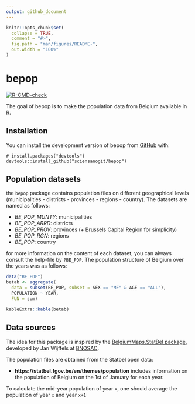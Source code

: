 ```yaml
---
output: github_document
---
```


<!-- README.md is generated from README.Rmd. Please edit that file -->

```r
knitr::opts_chunk$set(
  collapse = TRUE,
  comment = "#>",
  fig.path = "man/figures/README-",
  out.width = "100%"
)
```

# bepop

<!-- badges: start -->
[![R-CMD-check](https://github.com/sciensanogit/bepop/actions/workflows/R-CMD-check.yaml/badge.svg)](https://github.com/sciensanogit/bepop/actions/workflows/R-CMD-check.yaml)
<!-- badges: end -->

The goal of bepop is to make the population data from Belgium available in R.

## Installation

You can install the development version of bepop from [GitHub](https://github.com/) with:

```
# install.packages("devtools")
devtools::install_github("sciensanogit/bepop")
```

## Population datasets

the `bepop` package contains population files on different geographical levels (municipalities - districts - provinces -  regions - country). The datasets are named as follows:

* *BE_POP_MUNTY*: municipalities
* *BE_POP_ARRD*: districts
* *BE_POP_PROV*: provinces (+ Brussels Capital Region for simplicity)
* *BE_POP_RGN*: regions
* *BE_POP*: country

for more information on the content of each dataset, you can always consult the help-file by `?BE_POP`. The population structure of Belgium over the years was as follows:

```r
data("BE_POP")
betab <- aggregate(
  data = subset(BE_POP, subset = SEX == "MF" & AGE == "ALL"),
  POPULATION ~ YEAR,
  FUN = sum)

kableExtra::kable(betab)
```



## Data sources

The idea for this package is inspired by the [BelgiumMaps.StatBel package](https://github.com/bnosac/BelgiumMaps.StatBel), developed by Jan Wijffels at [BNOSAC](http://www.bnosac.be/index.php/blog/55-belgiummaps-statbel-r-package-with-administrative-boundaries-of-belgium).

The population files are obtained from the Statbel open data:

* **https://statbel.fgov.be/en/themes/population** includes information on the population of Belgium on the 1st of January for each year.

To calculate the mid-year population of year `x`, one should average the population of year `x` and year `x+1` 
